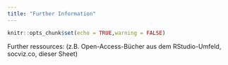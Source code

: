 ---
title: "Further Information"
---

```{r setup, include=FALSE}
knitr::opts_chunk$set(echo = TRUE,warning = FALSE)
```

Further ressources: 
(z.B. Open-Access-Bücher aus dem RStudio-Umfeld, socviz.co, dieser Sheet)
